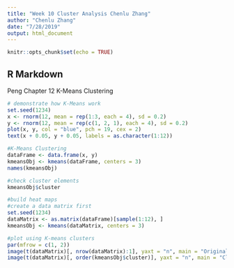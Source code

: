 ---
title: "Week 10 Cluster Analysis Chenlu Zhang"
author: "Chenlu Zhang"
date: "7/28/2019"
output: html_document
---


```{r setup, include=FALSE}
knitr::opts_chunk$set(echo = TRUE)
```

## R Markdown


Peng Chapter 12 K-Means Clustering

```{r rnorm}

# demonstrate how K-Means work
set.seed(1234) 
x <- rnorm(12, mean = rep(1:3, each = 4), sd = 0.2)
y <- rnorm(12, mean = rep(c(1, 2, 1), each = 4), sd = 0.2)
plot(x, y, col = "blue", pch = 19, cex = 2)
text(x + 0.05, y + 0.05, labels = as.character(1:12))

#K-Means Clustering
dataFrame <- data.frame(x, y)
kmeansObj <- kmeans(dataFrame, centers = 3)
names(kmeansObj)

#check cluster elements
kmeansObj$cluster

#build heat maps
#create a data matrix first
set.seed(1234)
dataMatrix <- as.matrix(dataFrame)[sample(1:12), ]
kmeansObj <- kmeans(dataMatrix, centers = 3)

#plot using K-means clusters
par(mfrow = c(1, 2))
image(t(dataMatrix)[, nrow(dataMatrix):1], yaxt = "n", main = "Original Data")
image(t(dataMatrix)[, order(kmeansObj$cluster)], yaxt = "n", main = "Clustered Data")

```
